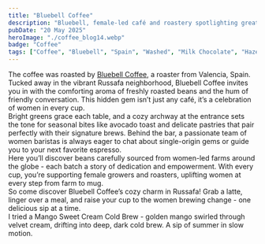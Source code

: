 ```yaml
---
title: "Bluebell Coffee"
description: "Bluebell, female-led café and roastery spotlighting great food, coffee, and women in coffee farming"
pubDate: "20 May 2025"
heroImage: "./coffee_blog14.webp"
badge: "Coffee"
tags: ["Coffee", "Bluebell", "Spain", "Washed", "Milk Chocolate", "Hazelnuts", "Caramel"]
---
```


The coffee was roasted by [Bluebell Coffee](https://bluebellcoffeeco.com), a roaster from Valencia, Spain.
<br />
Tucked away in the vibrant Russafa neighborhood, Bluebell Coffee invites you in with the comforting aroma of freshly roasted beans and the hum of friendly conversation. This hidden gem isn’t just any café, it’s a celebration of women in every cup.
<br />
Bright greens grace each table, and a cozy archway at the entrance sets the tone for seasonal bites like avocado toast and delicate pastries that pair perfectly with their signature brews. Behind the bar, a passionate team of women baristas is always eager to chat about single-origin gems or guide you to your next favorite espresso.
<br />
Here you’ll discover beans carefully sourced from women-led farms around the globe - each batch a story of dedication and empowerment. With every cup, you’re supporting female growers and roasters, uplifting women at every step from farm to mug.
<br />
So come discover Bluebell Coffee’s cozy charm in Russafa! Grab a latte, linger over a meal, and raise your cup to the women brewing change - one delicious sip at a time.
<br />
I tried a Mango Sweet Cream Cold Brew - golden mango swirled through velvet cream, drifting into deep, dark cold brew. A sip of summer in slow motion.
